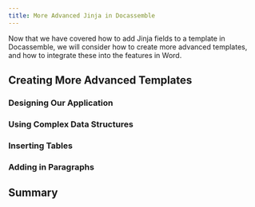 ```yaml
---
title: More Advanced Jinja in Docassemble
---
```


Now that we have covered how to add Jinja fields to a template in Docassemble, we will consider how to create more advanced templates, and how to integrate these into the features in Word.

## Creating More Advanced Templates

### Designing Our Application

### Using Complex Data Structures

### Inserting Tables

### Adding in Paragraphs

## Summary